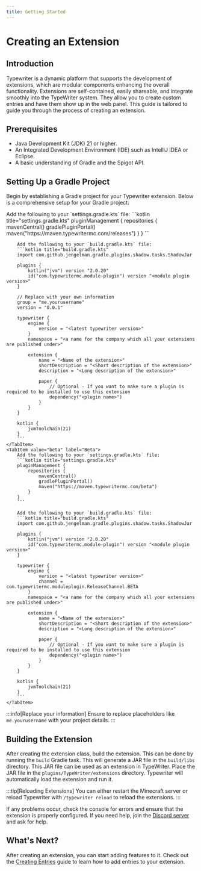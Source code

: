 ```yaml
---
title: Getting Started
---
```




# Creating an Extension
## Introduction
Typewriter is a dynamic platform that supports the development of extensions, which are modular components enhancing the overall functionality.
Extensions are self-contained, easily shareable, and integrate smoothly into the TypeWriter system.
They allow you to create custom entries and have them show up in the web panel.
This guide is tailored to guide you through the process of creating an extension.

## Prerequisites
 - Java Development Kit (JDK) 21 or higher.
 - An Integrated Development Environment (IDE) such as IntelliJ IDEA or Eclipse.
 - A basic understanding of Gradle and the Spigot API.

## Setting Up a Gradle Project
Begin by establishing a Gradle project for your Typewriter extension. Below is a comprehensive setup for your Gradle project:

<Tabs>
    <TabItem value="release" label="Release" default>
        Add the following to your `settings.gradle.kts` file:
        ```kotlin title="settings.gradle.kts"
        pluginManagement {
            repositories {
                mavenCentral()
                gradlePluginPortal()
                maven("https://maven.typewritermc.com/releases")
            }
        }
        ```

        Add the following to your `build.gradle.kts` file:
        ```kotlin title="build.gradle.kts"
        import com.github.jengelman.gradle.plugins.shadow.tasks.ShadowJar

        plugins {
            kotlin("jvm") version "2.0.20"
            id("com.typewritermc.module-plugin") version "<module plugin version>"
        }

        // Replace with your own information
        group = "me.yourusername"
        version = "0.0.1"

        typewriter {
            engine {
                version = "<latest typewriter version>"
            }
            namespace = "<a name for the company which all your extensions are published under>"

            extension {
                name = "<Name of the extension>"
                shortDescription = "<Short description of the extension>"
                description = "<Long description of the extension>"

                paper {
                    // Optional - If you want to make sure a plugin is required to be installed to use this extension
                    dependency("<plugin name>")
                }
            }
        }

        kotlin {
            jvmToolchain(21)
        }
        ```
    </TabItem>
    <TabItem value="beta" label="Beta">
        Add the following to your `settings.gradle.kts` file:
        ```kotlin title="settings.gradle.kts"
        pluginManagement {
            repositories {
                mavenCentral()
                gradlePluginPortal()
                maven("https://maven.typewritermc.com/beta")
            }
        }
        ```

        Add the following to your `build.gradle.kts` file:
        ```kotlin title="build.gradle.kts"
        import com.github.jengelman.gradle.plugins.shadow.tasks.ShadowJar

        plugins {
            kotlin("jvm") version "2.0.20"
            id("com.typewritermc.module-plugin") version "<module plugin version>"
        }
        
        typewriter {
            engine {
                version = "<latest typewriter version>"
                channel = com.typewritermc.moduleplugin.ReleaseChannel.BETA
            }
            namespace = "<a name for the company which all your extensions are published under>"

            extension {
                name = "<Name of the extension>"
                shortDescription = "<Short description of the extension>"
                description = "<Long description of the extension>"

                paper {
                    // Optional - If you want to make sure a plugin is required to be installed to use this extension
                    dependency("<plugin name>")
                }
            }
        }

        kotlin {
            jvmToolchain(21)
        }
        ```
    </TabItem>
</Tabs>

:::info[Replace your information]
Ensure to replace placeholders like `me.yourusername` with your project details.
:::

## Building the Extension
After creating the extension class, build the extension. This can be done by running the `build` Gradle task.
This will generate a JAR file in the `build/libs` directory. 
This JAR file can be used as an extension in TypeWriter.
Place the JAR file in the `plugins/TypeWriter/extensions` directory. 
Typewriter will automatically load the extension and run it.

:::tip[Reloading Extensions]
You can either restart the Minecraft server or reload Typewriter with `/typewriter reload` to reload the extensions.
:::


If any problems occur, check the console for errors and ensure that the extension is properly configured.
If you need help, join the [Discord server](https://discord.gg/HtbKyuDDBw) and ask for help.

## What's Next?
After creating an extension, you can start adding features to it.
Check out the [Creating Entries](entries) guide to learn how to add entries to your extension.
